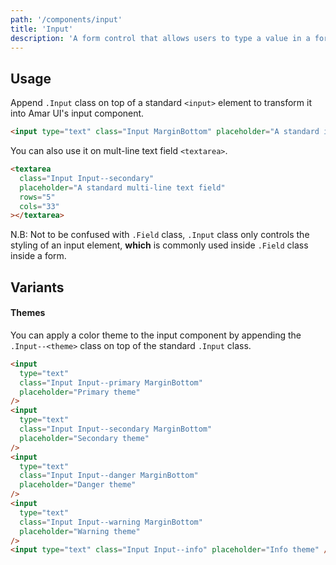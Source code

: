 ```yaml
---
path: '/components/input'
title: 'Input'
description: 'A form control that allows users to type a value in a form of text.'
---
```


## Usage

Append `.Input` class on top of a standard `<input>` element to transform it into Amar UI's input
component.

```html preview=true size=compact
<input type="text" class="Input MarginBottom" placeholder="A standard input" />
```

You can also use it on mult-line text field `<textarea>`.

```html preview=true size=compact
<textarea
  class="Input Input--secondary"
  placeholder="A standard multi-line text field"
  rows="5"
  cols="33"
></textarea>
```

N.B: Not to be confused with `.Field` class, `.Input` class only controls the styling of an input
element, **which** is commonly used inside `.Field` class inside a form.

## Variants

#### Themes

You can apply a color theme to the input component by appending the `.Input--<theme>` class on top
of the standard `.Input` class.

```html preview=true size=compact
<input
  type="text"
  class="Input Input--primary MarginBottom"
  placeholder="Primary theme"
/>
<input
  type="text"
  class="Input Input--secondary MarginBottom"
  placeholder="Secondary theme"
/>
<input
  type="text"
  class="Input Input--danger MarginBottom"
  placeholder="Danger theme"
/>
<input
  type="text"
  class="Input Input--warning MarginBottom"
  placeholder="Warning theme"
/>
<input type="text" class="Input Input--info" placeholder="Info theme" />
```
